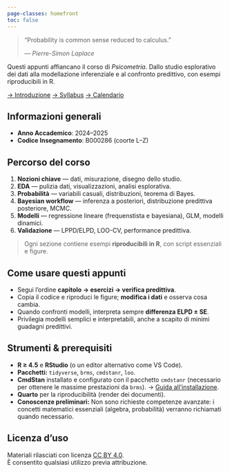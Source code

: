```yaml
---
page-classes: homefront
toc: false
---
```


::: {.epigraph}
> “Probability is common sense reduced to calculus.”
>
> — _Pierre-Simon Laplace_
:::

::: {.lead}
Questi appunti affiancano il corso di *Psicometria*.  Dallo studio esplorativo dei dati alla modellazione inferenziale e al confronto predittivo, con esempi riproducibili in R.
:::

<!-- CTA principali -->
[→ Introduzione](prefazione.qmd){.cta}
[→ Syllabus](syllabus/syllabus.pdf){.cta}
[→ Calendario](programmazione2024.pdf){.cta}

## Informazioni generali {.unnumbered .unlisted}

- **Anno Accademico**: 2024–2025  
- **Codice Insegnamento**: B000286 (coorte L–Z)

## Percorso del corso {.unnumbered .unlisted}

1. **Nozioni chiave** — dati, misurazione, disegno dello studio.  
2. **EDA** — pulizia dati, visualizzazioni, analisi esplorativa.
3. **Probabilità** — variabili casuali, distribuzioni, teorema di Bayes.  
4. **Bayesian workflow** — inferenza a posteriori, distribuzione predittiva posteriore, MCMC.  
5. **Modelli** — regressione lineare (frequenstista e bayesiana), GLM, modelli dinamici.  
6. **Validazione** — LPPD/ELPD, LOO-CV, performance predittiva.

> Ogni sezione contiene esempi **riproducibili in R**, con script essenziali e figure.

## Come usare questi appunti {.unnumbered .unlisted}

- Segui l’ordine **capitolo → esercizi → verifica predittiva**.  
- Copia il codice e riproduci le figure; **modifica i dati** e osserva cosa cambia.  
- Quando confronti modelli, interpreta sempre **differenza ELPD ± SE**.  
- Privilegia modelli semplici e interpretabili, anche a scapito di minimi guadagni predittivi.

## Strumenti & prerequisiti {.unnumbered .unlisted}

- **R ≥ 4.5** e **RStudio** (o un editor alternativo come VS Code).  
- **Pacchetti:** `tidyverse`, `brms`, `cmdstanr`, `loo`.  
- **CmdStan** installato e configurato con il pacchetto `cmdstanr` (necessario per ottenere le massime prestazioni da `brms`). → [Guida all'installazione](https://mc-stan.org/docs/cmdstan-guide/installation.html).
- **Quarto** per la riproducibilità (render dei documenti).  
- **Conoscenze preliminari:** Non sono richieste competenze avanzate: i concetti matematici essenziali (algebra, probabilità) verranno richiamati quando necessario.

## Licenza d’uso {.unnumbered .unlisted}

Materiali rilasciati con licenza [CC BY 4.0](https://creativecommons.org/licenses/by/4.0/deed.it).  
È consentito qualsiasi utilizzo previa attribuzione.


